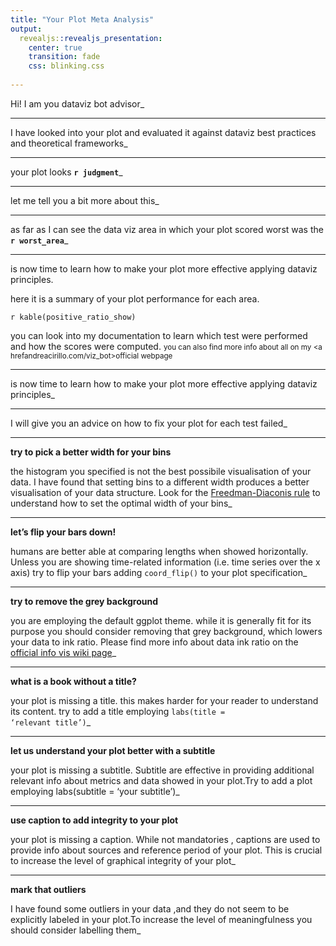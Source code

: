 ```yaml
---
title: "Your Plot Meta Analysis"
output:
  revealjs::revealjs_presentation:
    center: true
    transition: fade
    css: blinking.css
    
---
```


Hi! I am you dataviz bot advisor<span class=blinking-cursor>_</span>

---

I have looked into your plot and evaluated it against dataviz best practices and theoretical frameworks<span class=blinking-cursor>_</span>

---

your plot looks  __`r judgment`__<span class=blinking-cursor>_</span>
 
---

let me tell you a bit more about this<span class=blinking-cursor>_</span>

---

as far as I can see the data viz area in which your plot scored worst was the __`r worst_area`__<span class=blinking-cursor>_</span>

---

is now time to learn how to make your plot more effective applying dataviz principles.

here it is a summary of your plot performance for each area. 

`r kable(positive_ratio_show)`

you can look into my documentation to learn which test were performed and how the scores were computed.
<small>you can also find more info about all on my <a hrefandreacirillo.com/viz_bot>official webpage</a></small>

---

is now time to learn how to make your plot more effective applying dataviz principles<span class=blinking-cursor>_</span>

---

I will give you an advice on how to fix your plot for each test failed<span class=blinking-cursor>_</span>
 
 
---
 
__try to pick a better width for your bins__
  
the histogram you specified is not the best possibile visualisation of your data. I have found that setting bins to a different width produces a better visualisation of your data structure. Look for the  <a href='https://en.wikipedia.org/wiki/Freedman-Diaconis_rule'>Freedman-Diaconis rule</a>  to understand how to set the optimal width of your bins<span class=blinking-cursor>_</span>
  
---
 
__let's flip your bars down!__
  
humans are better able at comparing lengths when showed horizontally. Unless you are showing time-related information (i.e. time series over the x axis) try to flip your bars adding <code>coord_flip()</code> to your plot specification<span class=blinking-cursor>_</span>
  
---
 
__try to remove the grey background__
  
you are employing the default ggplot theme. while it is generally fit for its purpose you should consider removing that grey background, which lowers your data to ink ratio. Please find more info about data ink ratio on the <a href='https://infovis-wiki.net/wiki/Data-Ink_Ratio'>official info vis wiki page</a><span class=blinking-cursor>_</span>
  
---
 
__what is a book without a title?__
  
your plot is missing a title. this makes harder for your reader to understand its content. try to add a title employing <code>labs(title = 'relevant title')</code><span class=blinking-cursor>_</span>
  
---
 
__let us understand your plot better with a subtitle__
  
 your plot is missing a subtitle. Subtitle are effective in providing additional relevant info about metrics and data showed in your plot.Try to add a plot employing labs(subtitle  = 'your subtitle')<span class=blinking-cursor>_</span>
  
---
 
__use caption to add integrity to your plot__
  
your plot is missing a caption. While not mandatories , captions are used to provide info about sources and reference period of your plot. This is crucial to increase the level of graphical integrity of your plot<span class=blinking-cursor>_</span>
  
---
 
__mark that outliers__
  
I have found some outliers in your data  ,and they do not seem to be explicitly labeled in your plot.To increase the level of meaningfulness you should consider labelling them<span class=blinking-cursor>_</span>
  
